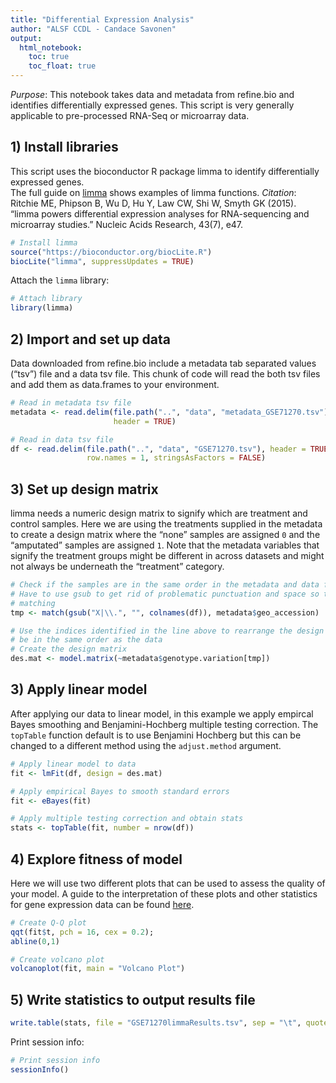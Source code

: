 ```yaml
---
title: "Differential Expression Analysis"
author: "ALSF CCDL - Candace Savonen"
output:   
  html_notebook: 
    toc: true
    toc_float: true
---
```


*Purpose*: This notebook takes data and metadata from refine.bio and identifies 
differentially expressed genes. 
This script is very generally applicable to pre-processed RNA-Seq or
microarray data.

## 1) Install libraries
This script uses the bioconductor R package limma to identify differentially 
expressed genes.  
The full guide on [limma](https://bioconductor.org/packages/release/bioc/vignettes/limma/inst/doc/usersguide.pdf) 
shows examples of limma functions. 
<i>Citation</i>: Ritchie ME, Phipson B, Wu D, Hu Y, Law CW, Shi W, Smyth GK (2015). 
“limma powers differential expression analyses for RNA-sequencing and microarray
studies.” Nucleic Acids Research, 43(7), e47. 

```r
# Install limma
source("https://bioconductor.org/biocLite.R")
biocLite("limma", suppressUpdates = TRUE)
```

Attach the `limma` library:

```r
# Attach library
library(limma)
```

## 2) Import and set up data
Data downloaded from refine.bio include a metadata tab separated values ("tsv")
file and a data tsv file. This chunk of code will read the both tsv files and 
add them as data.frames to your environment. 

```r
# Read in metadata tsv file
metadata <- read.delim(file.path("..", "data", "metadata_GSE71270.tsv"),
                       header = TRUE)

# Read in data tsv file
df <- read.delim(file.path("..", "data", "GSE71270.tsv"), header = TRUE,
                 row.names = 1, stringsAsFactors = FALSE)
```

## 3) Set up design matrix
limma needs a numeric design matrix to signify which are treatment and control
samples. 
Here we are using the treatments supplied in the metadata to create
a design matrix where the "none" samples are assigned `0` and the "amputated"
samples are assigned `1`.
Note that the metadata variables that signify the treatment groups might be
different in across datasets and might not always be underneath the "treatment"
category.

```r
# Check if the samples are in the same order in the metadata and data files
# Have to use gsub to get rid of problematic punctuation and space so they are 
# matching
tmp <- match(gsub("X|\\.", "", colnames(df)), metadata$geo_accession)

# Use the indices identified in the line above to rearrange the design matrix to
# be in the same order as the data
# Create the design matrix
des.mat <- model.matrix(~metadata$genotype.variation[tmp])
```

## 3) Apply linear model
After applying our data to linear model, in this example we apply empircal Bayes
smoothing and Benjamini-Hochberg multiple testing correction. 
The `topTable` function default is to use Benjamini Hochberg but this can be
changed to a different method using the `adjust.method` argument.

```r
# Apply linear model to data
fit <- lmFit(df, design = des.mat)

# Apply empirical Bayes to smooth standard errors
fit <- eBayes(fit)

# Apply multiple testing correction and obtain stats
stats <- topTable(fit, number = nrow(df))
```

## 4) Explore fitness of model
Here we will use two different plots that can be used to assess the quality of
your model. A guide to the interpretation of these plots and other statistics for 
gene expression data can be found [here](http://www.nathalievialaneix.eu/doc/pdf/tutorial-rnaseq.pdf).

```r
# Create Q-Q plot
qqt(fit$t, pch = 16, cex = 0.2);
abline(0,1)

# Create volcano plot 
volcanoplot(fit, main = "Volcano Plot")
```

## 5) Write statistics to output results file

```r
write.table(stats, file = "GSE71270limmaResults.tsv", sep = "\t", quote = FALSE)
```

Print session info:

```r
# Print session info 
sessionInfo()
```
